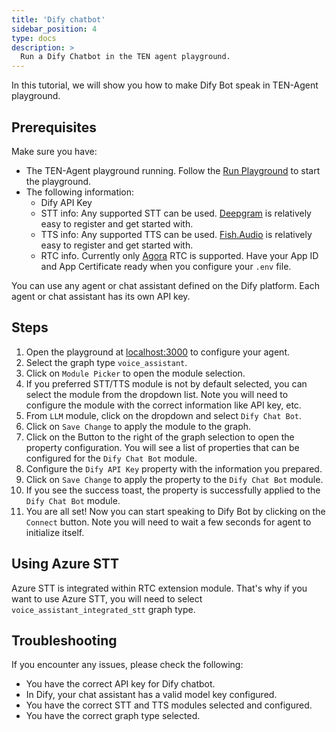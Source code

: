 ```yaml
---
title: 'Dify chatbot'
sidebar_position: 4
type: docs
description: >
  Run a Dify Chatbot in the TEN agent playground.
---
```


In this tutorial, we will show you how to make Dify Bot speak in TEN-Agent playground.

## Prerequisites

Make sure you have: 

-  The TEN-Agent playground running. Follow the [Run Playground](../get-started/playground-quickstart) to start the playground.
- The following information:
  - Dify API Key
  - STT info: Any supported STT can be used. [Deepgram](https://deepgram.com/) is relatively easy to register and get started with.
  - TTS info: Any supported TTS can be used. [Fish.Audio](https://fish.audio/) is relatively easy to register and get started with.
  - RTC info. Currently only [Agora](https://www.agora.io/) RTC is supported. Have your App ID and App Certificate ready when you configure your `.env` file.

You can use any agent or chat assistant defined on the Dify platform. Each agent or chat assistant has its own API key.

## Steps

1. Open the playground at [localhost:3000](http://localhost:3000) to configure your agent.
1. Select the graph type `voice_assistant`.
1. Click on `Module Picker` to open the module selection.
1. If you preferred STT/TTS module is not by default selected, you can select the module from the dropdown list. Note you will need to configure the module with the correct information like API key, etc.
1. From `LLM` module, click on the dropdown and select `Dify Chat Bot`.
1. Click on `Save Change` to apply the module to the graph.
1. Click on the Button to the right of the graph selection to open the property configuration. You will see a list of properties that can be configured for the `Dify Chat Bot` module.
1. Configure the `Dify API Key` property with the information you prepared.
1. Click on `Save Change` to apply the property to the `Dify Chat Bot` module.
1. If you see the success toast, the property is successfully applied to the `Dify Chat Bot` module.
1. You are all set! Now you can start speaking to Dify Bot by clicking on the `Connect` button. Note you will need to wait a few seconds for agent to initialize itself.

## Using Azure STT

Azure STT is integrated within RTC extension module. That's why if you want to use Azure STT, you will need to select `voice_assistant_integrated_stt` graph type.

## Troubleshooting

If you encounter any issues, please check the following:

- You have the correct API key for Dify chatbot.
- In Dify, your chat assistant has a valid model key configured.
- You have the correct STT and TTS modules selected and configured.
- You have the correct graph type selected.